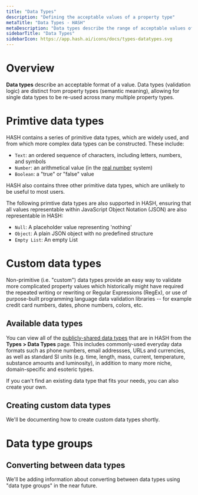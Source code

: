 ```yaml
---
title: "Data Types"
description: "Defining the acceptable values of a property type"
metaTitle: "Data Types - HASH"
metaDescription: "Data types describe the range of acceptable values of a property type"
sidebarTitle: "Data Types"
sidebarIcon: https://app.hash.ai/icons/docs/types-datatypes.svg
---
```


# Overview

**Data types** describe an acceptable format of a value. Data types (validation logic) are distinct from property types (semantic meaning), allowing for single data types to be re-used across many multiple property types.

# Primtive data types

HASH contains a series of primitive data types, which are widely used, and from which more complex data types can be constructed. These include:

- `Text`: an ordered sequence of characters, including letters, numbers, and symbols
- `Number`: an arithmetical value (in the [real number](https://en.wikipedia.org/wiki/Real_number) system)
- `Boolean`: a "true" or "false" value

HASH also contains three other primitive data types, which are unlikely to be useful to most users.

<Toggle title="The 3 advanced primitive data types">

The following primtive data types are also supported in HASH, ensuring that all values representable within JavaScript Object Notation (JSON) are also representable in HASH:

- `Null`: A placeholder value representing 'nothing'
- `Object`: A plain JSON object with no predefined structure
- `Empty List`: An empty List

</Toggle>

# Custom data types

Non-primitive (i.e. "custom") data types provide an easy way to validate more complicated property values which historically might have required the repeated writing or rewriting or Regular Expressions (RegEx), or use of purpose-built programming language data validation libraries -- for example credit card numbers, dates, phone numbers, colors, etc.

## Available data types

You can view all of the [publicly-shared data types](https://app.hash.ai/types/data-type) that are in HASH from the **Types > Data Types** page. This includes commonly-used everyday data formats such as phone numbers, email addressses, URLs and currencies, as well as standard SI units (e.g. time, length, mass, current, temperature, substance amounts and luminosity), in addition to many more niche, domain-specific and esoteric types.

If you can't find an existing data type that fits your needs, you can also create your own.

## Creating custom data types

<Callout style="information" type="coming-soon">
  We'll be documenting how to create custom data types shortly.
</Callout>

# Data type groups

## Converting between data types

<Callout style="information" type="coming-soon">
  We'll be adding information about converting between data types using "data
  type groups" in the near future.
</Callout>
